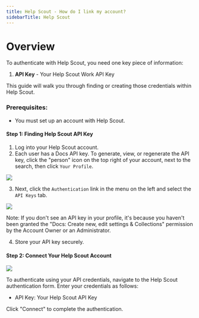 ```yaml
---
title: Help Scout - How do I link my account?
sidebarTitle: Help Scout
---
```


# Overview

To authenticate with Help Scout, you need one key piece of information:
1. **API Key** - Your Help Scout Work API Key

This guide will walk you through finding or creating those credentials within Help Scout.

### Prerequisites:

- You must set up an account with Help Scout.

#### Step 1: Finding Help Scout API Key
1. Log into your Help Scout account.
2. Each user has a Docs API key. To generate, view, or regenerate the API key, click the "person" icon on the top right of your account, next to the search, then click `Your Profile`.

<img src="/integrations/all/helpscout-docs/help1.png" />

3. Next, click the `Authentication` link in the menu on the left and select the `API Keys` tab.

<img src="/integrations/all/helpscout-docs/help2.png" />

Note: If you don't see an API key in your profile, it's because you haven't been granted the "Docs: Create new, edit settings & Collections" permission by the Account Owner or an Administrator.

4. Store your API key securely.

#### Step 2: Connect Your Help Scout Account

<img src="/integrations/all/helpscout-docs/nango_connect_ui.png" />

To authenticate using your API credentials, navigate to the Help Scout authentication form.
Enter your credentials as follows:
- API Key: Your Help Scout API Key

Click "Connect" to complete the authentication.
